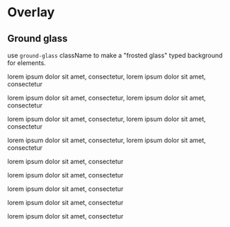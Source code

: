 
# Overlay

## Ground glass

use `ground-glass` className to make a "frosted glass" typed background for elements.

<CodeDemo>
  <div className="rounded-xl bg-bw-300 w-full h-40 overflow-scroll relative">
    <div className="success w-full h-20 ground-glass sticky top-0 inset-x-0"></div>
    <div className="-mt-20">
      <p>lorem ipsum dolor sit amet, consectetur, lorem ipsum dolor sit amet, consectetur</p>
      <p>lorem ipsum dolor sit amet, consectetur, lorem ipsum dolor sit amet, consectetur</p>
      <p>lorem ipsum dolor sit amet, consectetur, lorem ipsum dolor sit amet, consectetur</p>
      <p>lorem ipsum dolor sit amet, consectetur, lorem ipsum dolor sit amet, consectetur</p>
      <p>lorem ipsum dolor sit amet, consectetur</p>
      <p>lorem ipsum dolor sit amet, consectetur</p>
      <p>lorem ipsum dolor sit amet, consectetur</p>
      <p>lorem ipsum dolor sit amet, consectetur</p>
      <p>lorem ipsum dolor sit amet, consectetur</p>
    </div>
  </div>
</CodeDemo>
